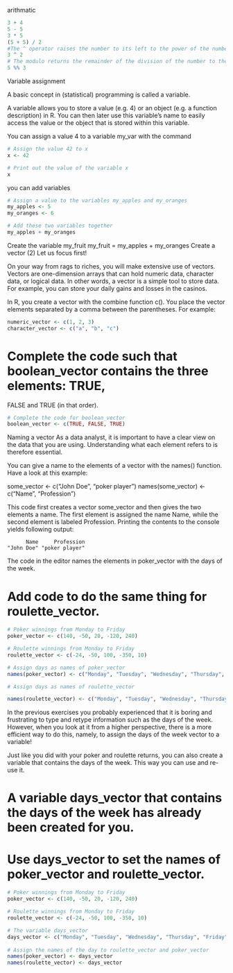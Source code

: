 arithmatic

```r
3 + 4 
5 - 5
3 * 5
(5 + 5) / 2 
#The ^ operator raises the number to its left to the power of the number to its right: for example 3^2 is 9.
3 ^ 2 
# The modulo returns the remainder of the division of the number to the left by the number on its right, for example 5 modulo 3 or 5 %% 3 is 2.
5 %% 3
```

Variable assignment

A basic concept in (statistical) programming is called a variable.

A variable allows you to store a value (e.g. 4) or an object (e.g. a function description) in R. You can then later use this variable's name to easily access the value or the object that is stored within this variable.

You can assign a value 4 to a variable my_var with the command
```r
# Assign the value 42 to x
x <- 42

# Print out the value of the variable x
x
```

you can add variables 

```r
# Assign a value to the variables my_apples and my_oranges
my_apples <- 5
my_oranges <- 6

# Add these two variables together
my_apples + my_oranges

```

Create the variable my_fruit
my_fruit = my_apples + my_oranges
Create a vector (2)
Let us focus first!

On your way from rags to riches, you will make extensive use of vectors. Vectors are one-dimension arrays that can hold numeric data, character data, or logical data. In other words, a vector is a simple tool to store data. For example, you can store your daily gains and losses in the casinos.

In R, you create a vector with the combine function c(). You place the vector elements separated by a comma between the parentheses. For example:

```r
numeric_vector <- c(1, 2, 3)
character_vector <- c("a", "b", "c")
```

# Complete the code such that boolean_vector contains the three elements: TRUE, 
FALSE and TRUE (in that order).

```r
# Complete the code for boolean_vector
boolean_vector <- c(TRUE, FALSE, TRUE)
```
Naming a vector
As a data analyst, it is important to have a clear view on the data that you are using. Understanding what each element refers to is therefore essential.

You can give a name to the elements of a vector with the names() function. Have a look at this example:

some_vector <- c("John Doe", "poker player")
names(some_vector) <- c("Name", "Profession")

This code first creates a vector some_vector and then gives the two elements a name. The first element is assigned the name Name, while the second element is labeled Profession. Printing the contents to the console yields following output:

          Name     Profession 
    "John Doe" "poker player"
    
The code in the editor names the elements in poker_vector with the days of the week. 

# Add code to do the same thing for roulette_vector.

```r
# Poker winnings from Monday to Friday
poker_vector <- c(140, -50, 20, -120, 240)

# Roulette winnings from Monday to Friday
roulette_vector <- c(-24, -50, 100, -350, 10)

# Assign days as names of poker_vector
names(poker_vector) <- c("Monday", "Tuesday", "Wednesday", "Thursday", "Friday")

# Assign days as names of roulette_vector

names(roulette_vector) <- c("Monday", "Tuesday", "Wednesday", "Thursday", "Friday")
```
In the previous exercises you probably experienced that it is boring and frustrating to type and retype information such as the days of the week. However, when you look at it from a higher perspective, there is a more efficient way to do this, namely, to assign the days of the week vector to a variable!

Just like you did with your poker and roulette returns, you can also create a variable that contains the days of the week. This way you can use and re-use it.

# A variable days_vector that contains the days of the week has already been created for you.
# Use days_vector to set the names of poker_vector and roulette_vector.
```r
# Poker winnings from Monday to Friday
poker_vector <- c(140, -50, 20, -120, 240)

# Roulette winnings from Monday to Friday
roulette_vector <- c(-24, -50, 100, -350, 10)

# The variable days_vector
days_vector <- c("Monday", "Tuesday", "Wednesday", "Thursday", "Friday")
 
# Assign the names of the day to roulette_vector and poker_vector
names(poker_vector) <- days_vector
names(roulette_vector) <- days_vector
```

